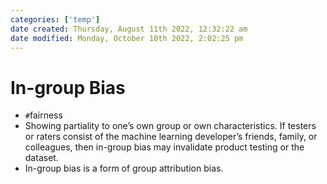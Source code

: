 ```yaml
---
categories: ['temp']
date created: Thursday, August 11th 2022, 12:32:22 am
date modified: Monday, October 10th 2022, 2:02:25 pm
---
```


# In-group Bias
- `#`fairness
- Showing partiality to one's own group or own characteristics. If testers or raters consist of the machine learning developer's friends, family, or colleagues, then in-group bias may invalidate product testing or the dataset.
- In-group bias is a form of group attribution bias.



